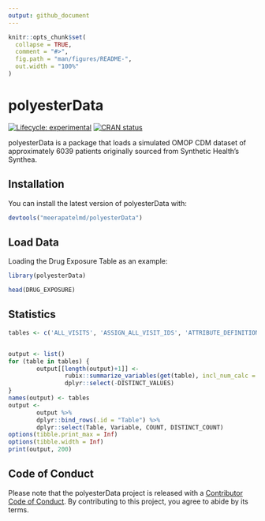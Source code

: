 ```yaml
---
output: github_document
---
```


<!-- README.md is generated from README.Rmd. Please edit that file -->

```r
knitr::opts_chunk$set(
  collapse = TRUE,
  comment = "#>",
  fig.path = "man/figures/README-",
  out.width = "100%"
)
```

# polyesterData

<!-- badges: start -->
[![Lifecycle: experimental](https://img.shields.io/badge/lifecycle-experimental-orange.svg)](https://www.tidyverse.org/lifecycle/#experimental)
[![CRAN status](https://www.r-pkg.org/badges/version/polyesterData)](https://CRAN.R-project.org/package=polyesterData)
<!-- badges: end -->

polyesterData is a package that loads a simulated OMOP CDM dataset of approximately 6039 patients originally sourced from Synthetic Health's Synthea.  
  
  
## Installation

You can install the latest version of polyesterData with:

``` r
devtools("meerapatelmd/polyesterData")
```
  
  
## Load Data  

Loading the Drug Exposure Table as an example:  

```r
library(polyesterData)  
```


```r
head(DRUG_EXPOSURE)
```



## Statistics  

```r
tables <- c('ALL_VISITS', 'ASSIGN_ALL_VISIT_IDS', 'ATTRIBUTE_DEFINITION', 'CARE_SITE', 'CDM_SOURCE', 'COHORT_DEFINITION', 'CONDITION_ERA', 'CONDITION_OCCURRENCE', 'COST', 'DEVICE_EXPOSURE', 'DOMAIN', 'DOSE_ERA', 'DRUG_ERA', 'DRUG_EXPOSURE', 'FACT_RELATIONSHIP', 'FINAL_VISIT_IDS', 'LOCATION', 'LOCATION_HISTORY', 'MEASUREMENT', 'METADATA', 'NOTE', 'NOTE_NLP', 'OBSERVATION', 'OBSERVATION_PERIOD', 'PAYER_PLAN_PERIOD', 'PERSON', 'PROCEDURE_OCCURRENCE', 'PROVIDER')


output <- list()
for (table in tables) {
        output[[length(output)+1]] <-
                rubix::summarize_variables(get(table), incl_num_calc = FALSE) %>%
                dplyr::select(-DISTINCT_VALUES)
}
names(output) <- tables
output <-
        output %>%
        dplyr::bind_rows(.id = "Table") %>%
        dplyr::select(Table, Variable, COUNT, DISTINCT_COUNT)
options(tibble.print_max = Inf)
options(tibble.width = Inf)
print(output, 200)
```

  
## Code of Conduct

Please note that the polyesterData project is released with a [Contributor Code of Conduct](https://contributor-covenant.org/version/2/0/CODE_OF_CONDUCT.html). By contributing to this project, you agree to abide by its terms.  

